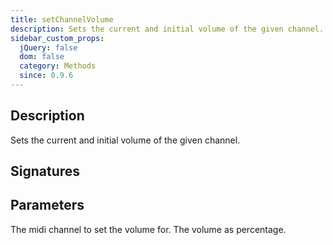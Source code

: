 ```yaml
---
title: setChannelVolume
description: Sets the current and initial volume of the given channel.
sidebar_custom_props:
  jQuery: false
  dom: false
  category: Methods
  since: 0.9.6
---
```


<SinceBadge since="0.9.6" />


## Description
Sets the current and initial volume of the given channel. 

## Signatures

<TypeTable>
    <TypeRow type="js" name="function setChannelVolume(channel, volume)">
    </TypeRow>
    <TypeRow type="net" name="void SetChannelVolume(int channel, double volume)">
    </TypeRow>
    <TypeRow type="android" name="fun setChannelVolume(channel: Double, volume: Double): Unit">
    </TypeRow>
</TypeTable>

## Parameters

<ParameterTable>
    <ParameterRow platform="all" name="channel" type="int">
        The midi channel to set the volume for. 
    </ParameterRow>
    <ParameterRow platform="all" name="Volume" type="double">
        The volume as percentage. 
    </ParameterRow>
</ParameterTable>